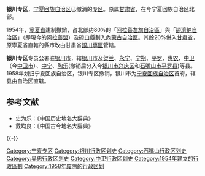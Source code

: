 {{Infobox Former Subdivision
|native_name = 
|conventional_long_name = 甘肃省银川专区
|common_name = 银川专区
|subdivision = 专区
|nation = {{CHN}}[[甘肃省|甘肃省]]
|year_start = 1954年
|event_start = 
|date_start = 
|year_end = 1957年
|event_end = 
|date_end = 
|p1 = 宁夏省 (中华人民共和国)
|flag_p1 = Flag of the People's Republic of China.svg 
|s1 = 宁夏回族自治区
|flag_s1 = Flag of the People's Republic of China.svg 
|image_flag = 
|image_coat = 
|image_map = 
|image_map_caption = 
|common_languages       =
|stat_year1             = 
|stat_area1             = 
|stat_pop1              = 
}}
'''银川专区'''，[[宁夏回族自治区|宁夏回族自治区]]已撤消的[[专区|专区]]。原属[[甘肃省|甘肃省]]，在今宁夏回族自治区北部。

1954年，[[寧夏省_(中華人民共和國)|寧夏省]]建制撤銷，占北部约80%的「[[阿拉善左旗自治區|阿拉善左旗自治區]]」與「[[額濟納自治區|額濟納自治區]]」（即現今的[[阿拉善盟|阿拉善盟]]）及[[磴口縣|磴口縣]]劃入[[內蒙古自治區|內蒙古自治區]]。其餘20%併入[[甘肅省|甘肅省]]，原寧夏省直轄的縣市改由甘肅省[[銀川專區|銀川專區]]管轄。

'''银川专区'''专员公署驻[[银川市|银川市]]，辖[[银川市|银川市]]及[[贺兰县|贺兰]]、[[永宁县|永宁]]、[[宁朔县|宁朔]]、[[平罗县|平罗]]、[[惠农县|惠农]]、[[中卫县|中卫]]（今[[中卫市|中卫市]]）、[[中宁县|中宁]]、[[陶乐县|陶乐]](撤销后分入今[[银川市|银川市]][[兴庆区|兴庆区]]和[[石嘴山市|石嘴山市]][[平罗县|平罗县]])等县。1958年划归宁夏回族自治区，银川专区撤销，银川市为[[宁夏回族自治区|宁夏回族自治区]]首府，辖县由自治区直辖。 

== 参考文献 ==
* 史为乐：《中国历史地名大辞典》
* 戴均良：《中国古今地名大辞典》

{{-}}
{{中华人民共和国省级以上行政区变动}}
{{中华人民共和国行政区划小作品}}
[[Category:宁夏专区|Category:宁夏专区]]
[[Category:银川行政区划史|Category:银川行政区划史]]
[[Category:石嘴山行政区划史|Category:石嘴山行政区划史]]
[[Category:吴忠行政区划史|Category:吴忠行政区划史]]
[[Category:中卫行政区划史|Category:中卫行政区划史]]
[[Category:1954年建立的行政區劃|Category:1954年建立的行政區劃]]
[[Category:1958年废除的行政区划|Category:1958年废除的行政区划]]